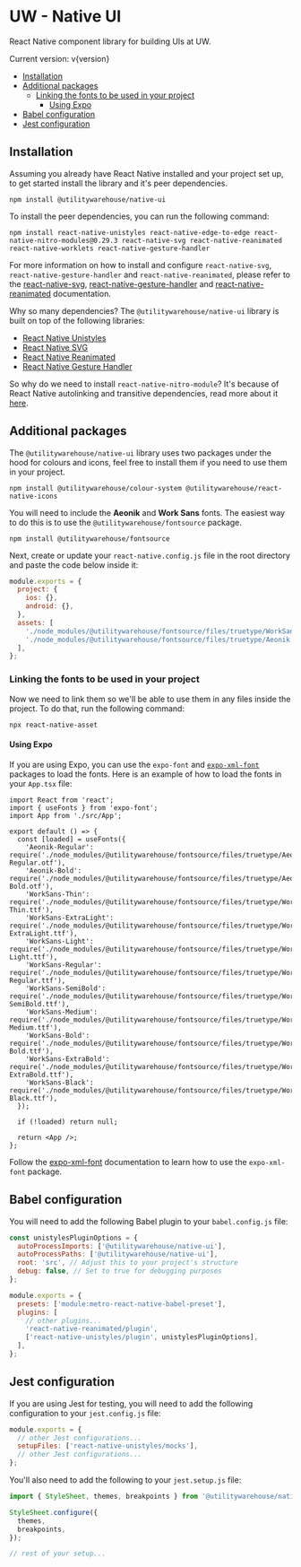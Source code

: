 
<Meta title="Introduction" />
<BackToTopButton />
<Box alignItems='center'>
<DynamicImage
  width={500}
  height="auto"
  alt="UW Design Systems - Native UI"
  title="UW - Native UI"
  darkSrc={imgDark}
  lightSrc={img}
/>

# UW - Native UI

React Native component library for building UIs at UW.

</Box>

Current version: v{version}

- [Installation](#installation)
- [Additional packages](#additional-packages)
  - [Linking the fonts to be used in your project](#linking-the-fonts-to-be-used-in-your-project)
    - [Using Expo](#using-expo)
- [Babel configuration](#babel-configuration)
- [Jest configuration](#jest-configuration)

## Installation

Assuming you already have React Native installed and your project set up, to get started install the library and it's peer dependencies.

```console
npm install @utilitywarehouse/native-ui
```

To install the peer dependencies, you can run the following command:

```console
npm install react-native-unistyles react-native-edge-to-edge react-native-nitro-modules@0.29.3 react-native-svg react-native-reanimated react-native-worklets react-native-gesture-handler
```

For more information on how to install and configure `react-native-svg`, `react-native-gesture-handler` and `react-native-reanimated`,
please refer to the [react-native-svg](https://github.com/software-mansion/react-native-svg?tab=readme-ov-file#installation),
[react-native-gesture-handler](https://docs.swmansion.com/react-native-gesture-handler/docs/) and
[react-native-reanimated](https://docs.swmansion.com/react-native-reanimated/docs/fundamentals/getting-started) documentation.

Why so many dependencies? The `@utilitywarehouse/native-ui` library is built on top of the following libraries:

- [React Native Unistyles](https://www.unistyl.es/)
- [React Native SVG](https://github.com/software-mansion/react-native-svg)
- [React Native Reanimated](https://docs.swmansion.com/react-native-reanimated/)
- [React Native Gesture Handler](https://docs.swmansion.com/react-native-gesture-handler/docs/)

So why do we need to install `react-native-nitro-module`? It's because of React Native autolinking and transitive dependencies,
read more about it [here](https://shift.infinite.red/transitive-dependencies-and-react-native-autolinking-d4d4b7a651cf).

## Additional packages

The `@utilitywarehouse/native-ui` library uses two packages under the hood for colours and icons, feel free to install them if you need to use them in your project.

```console
npm install @utilitywarehouse/colour-system @utilitywarehouse/react-native-icons
```

You will need to include the **Aeonik** and **Work Sans** fonts.
The easiest way to do this is to use the `@utilitywarehouse/fontsource` package.

```console
npm install @utilitywarehouse/fontsource
```

Next, create or update your `react-native.config.js` file in the root directory and paste the code below inside it:

```js
module.exports = {
  project: {
    ios: {},
    android: {},
  },
  assets: [
    './node_modules/@utilitywarehouse/fontsource/files/truetype/WorkSans',
    './node_modules/@utilitywarehouse/fontsource/files/truetype/Aeonik',
  ],
};
```

### Linking the fonts to be used in your project

Now we need to link them so we'll be able to use them in any files inside the project. To do that, run the following command:

```console
npx react-native-asset
```

#### Using Expo

If you are using Expo, you can use the `expo-font` and [`expo-xml-font`](https://github.com/Armster15/expo-xml-font) packages to load the fonts.
Here is an example of how to load the fonts in your `App.tsx` file:

```tsx
import React from 'react';
import { useFonts } from 'expo-font';
import App from './src/App';

export default () => {
  const [loaded] = useFonts({
    'Aeonik-Regular': require('./node_modules/@utilitywarehouse/fontsource/files/truetype/Aeonik/Aeonik-Regular.otf'),
    'Aeonik-Bold': require('./node_modules/@utilitywarehouse/fontsource/files/truetype/Aeonik/Aeonik-Bold.otf'),
    'WorkSans-Thin': require('./node_modules/@utilitywarehouse/fontsource/files/truetype/WorkSans/WorkSans-Thin.ttf'),
    'WorkSans-ExtraLight': require('./node_modules/@utilitywarehouse/fontsource/files/truetype/WorkSans/WorkSans-ExtraLight.ttf'),
    'WorkSans-Light': require('./node_modules/@utilitywarehouse/fontsource/files/truetype/WorkSans/WorkSans-Light.ttf'),
    'WorkSans-Regular': require('./node_modules/@utilitywarehouse/fontsource/files/truetype/WorkSans/WorkSans-Regular.ttf'),
    'WorkSans-SemiBold': require('./node_modules/@utilitywarehouse/fontsource/files/truetype/WorkSans/WorkSans-SemiBold.ttf'),
    'WorkSans-Medium': require('./node_modules/@utilitywarehouse/fontsource/files/truetype/WorkSans/WorkSans-Medium.ttf'),
    'WorkSans-Bold': require('./node_modules/@utilitywarehouse/fontsource/files/truetype/WorkSans/WorkSans-Bold.ttf'),
    'WorkSans-ExtraBold': require('./node_modules/@utilitywarehouse/fontsource/files/truetype/WorkSans/WorkSans-ExtraBold.ttf'),
    'WorkSans-Black': require('./node_modules/@utilitywarehouse/fontsource/files/truetype/WorkSans/WorkSans-Black.ttf'),
  });

  if (!loaded) return null;

  return <App />;
};
```

Follow the [expo-xml-font](https://github.com/Armster15/expo-xml-font) documentation to learn how to use the `expo-xml-font` package.

## Babel configuration

You will need to add the following Babel plugin to your `babel.config.js` file:

```js
const unistylesPluginOptions = {
  autoProcessImports: ['@utilitywarehouse/native-ui'],
  autoProcessPaths: ['@utilitywarehouse/native-ui'],
  root: 'src', // Adjust this to your project's structure
  debug: false, // Set to true for debugging purposes
};

module.exports = {
  presets: ['module:metro-react-native-babel-preset'],
  plugins: [
    // other plugins...
    'react-native-reanimated/plugin',
    ['react-native-unistyles/plugin', unistylesPluginOptions],
  ],
};
```

## Jest configuration

If you are using Jest for testing, you will need to add the following configuration to your `jest.config.js` file:

```js
module.exports = {
  // other Jest configurations...
  setupFiles: ['react-native-unistyles/mocks'],
  // other Jest configurations...
};
```

You'll also need to add the following to your `jest.setup.js` file:

```js
import { StyleSheet, themes, breakpoints } from '@utilitywarehouse/native-ui';

StyleSheet.configure({
  themes,
  breakpoints,
});

// rest of your setup...
```
